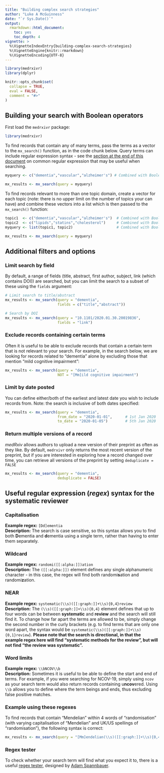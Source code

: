 ```yaml
---
title: "Building complex search strategies"
author: "Luke A McGuinness"
date: "`r Sys.Date()`"
output:
  rmarkdown::html_document:
    toc: yes
    toc_depth: 4
vignette: >
  %\VignetteIndexEntry{building-complex-search-strategies}
  %\VignetteEngine{knitr::rmarkdown}
  %\VignetteEncoding{UTF-8}
---
```


```r
library(medrxivr)
library(dplyr)

knitr::opts_chunk$set(
  collapse = TRUE,
  eval = FALSE,
  comment = "#>"
)
```


## Building your search with Boolean operators

First load the `medrxivr` package:

```r
library(medrxivr)
```

To find records that contain any of many terms, pass the terms as a vector to the `mx_search()` function, as in the code chunk below. Query terms can include regular expression syntax - see the [section at the end of this document](#regex) on common regular expression that may be useful when searching.

``` r
myquery <- c("dementia","vascular","alzheimer's") # Combined with Boolean OR

mx_results <- mx_search(query = myquery)

```

To find records relevant to more than one topic domain, create a vector for each topic (note: there is no upper limit on the number of topics your can have) and combine these vectors into a list which is then passed to the `mx_search()` function:

``` r
topic1  <- c("dementia","vascular","alzheimer's")  # Combined with Boolean OR
topic2  <- c("lipids","statins","cholesterol")     # Combined with Boolean OR
myquery <- list(topic1, topic2)                    # Combined with Boolean AND

mx_results <- mx_search(query = myquery)

```

## Additional filters and options

### Limit search by field

By default, a range of fields (title, abstract, first author, subject, link (which contains DOI)) are searched, but you can limit the search to a subset of these using the `fields` argument:

```r

# Limit search to title/abstract
mx_results <- mx_search(query = "dementia",
                        fields = c("title","abstract"))

# Search by DOI
mx_results <- mx_search(query = "10.1101/2020.01.30.20019836",
                        fields = "link")

```

### Exclude records containing certain terms

Often it is useful to be able to exclude records that contain a certain term that is not relevant to your search. For example, in the search below, we are looking for records related to "dementia" alone by excluding those that mention "mild cognitive impairment":

```r
mx_results <- mx_search(query = "dementia",
                        NOT = "[Mm]ild cognitive impairment")
```

### Limit by date posted

You can define either/both of the earliest and latest date you wish to include records from. Note: the search is inclusive of both dates specified:

```r
mx_results <- mx_search(query = "dementia",
                        from_date = "2020-01-01",      # 1st Jan 2020
                        to_date = "2020-01-05")        # 5th Jan 2020
```

### Return multiple versions of a record

_medRxiv_ allows authors to upload a new version of their preprint as often as they like. By default, `medrxivr` only returns the most recent version of the preprint, but if you are interested in exploring how a record changed over time, you can retrieve all versions of the preprint by setting `deduplicate = FALSE` 

```r
mx_results <- mx_search(query = "dementia",
                        deduplicate = FALSE)
```

## Useful regular expression (_regex_) syntax for the systematic reviewer {#regex}

### Capitalisation

__Example regex:__ `[Dd]ementia`  
__Description:__ The search is case sensitive, so this syntax allows you to find both <b>D</b>ementia and <b>d</b>ementia using a single term, rather than having to enter them separately.

### Wildcard

__Example regex:__ `randomi([[:alpha:]])ation`  
__Description:__ The `([[:alpha:]])` element defines any single alphanumeric character - in this case, the regex will find both randomi<b>s</b>ation and randomi<b>z</b>ation. 

### NEAR

__Example regex:__ `systematic(\\s)([[:graph:]]+\\s){0,4}review`  
__Description:__ The `(\\s)([[:graph:]]+\\s){0,4}` element defines that up to four words can be between <b>systematic</b> and <b>review</b> and the search will still find it. To change how far apart the terms are allowed to be, simply change the second number in the curly brackets (e.g. to find terms that are only one word apart, the syntax would be `systematic(\\s)([[:graph:]]+\\s){0,1}review`). **Please note that the search is directional, in that the example regex here will find "systematic methods for the review", but will not find "the review was systematic".**

### Word limits

__Example regex:__ `\\bNCOV\\b`  
__Description:__ Sometimes it is useful to be able to define the start and end of terms. For example, if you were searching for NCOV-19, simply using `ncov` as your search term would also return records containing u<b>ncov</b>ered. Using `\\b` allows you to define where the term beings and ends, thus excluding false positive matches.

### Example using these regexes

To find records that contain "Mendelian" within 4 words of "randomisation" (with varying capitalisation of "Mendelian" and UK/US spellings of "randomisation"), the following syntax is correct:

``` r
mx_results <- mx_search(query = "[Mm]endelian(\\s)([[:graph:]]+\\s){0,4}randomi([[:alpha:]])ation")

```

### Regex tester

To check whether your search term will find what you expect it to, there is a useful [regex tester](https://spannbaueradam.shinyapps.io/r_regex_tester/), designed by [Adam Spannbauer](https://adamspannbauer.github.io/2018/01/16/r-regex-tester-shiny-app/).
